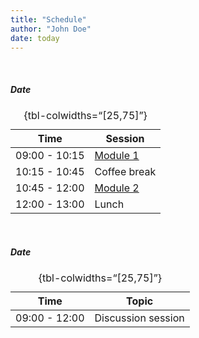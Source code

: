 ```yaml
---
title: "Schedule"
author: "John Doe"
date: today
---
```


<br>

##### Date

| Time | Session |
|------|------|
| 09:00 - 10:15 | [Module 1](module1.qmd) |
| 10:15 - 10:45 | Coffee break |
| 10:45 - 12:00 | [Module 2](module2.qmd) |
| 12:00 - 13:00 | Lunch |
: {tbl-colwidths="[25,75]"} 

<br/>
     
##### Date    

| Time | Topic |
|------|------|
| 09:00 - 12:00 | Discussion session |
: {tbl-colwidths="[25,75]"} 